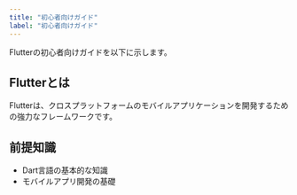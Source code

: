 ```yaml
---
title: "初心者向けガイド"
label: "初心者向けガイド"
---
```


Flutterの初心者向けガイドを以下に示します。

## Flutterとは

Flutterは、クロスプラットフォームのモバイルアプリケーションを開発するための強力なフレームワークです。

## 前提知識

- Dart言語の基本的な知識
- モバイルアプリ開発の基礎
